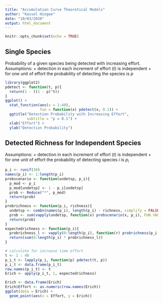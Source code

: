 ```yaml
---
title: "Accumulation Curve Theoretical Models"
author: "Kassel Hingee"
date: "10/03/2020"
output: html_document
---
```


```r
knitr::opts_chunk$set(echo = TRUE)
```

## Single Species
Probability of a given species being detected with increasing effort.
Assumptions:
  + detection in each increment of effort ($t$) is independent
  + for one unit of effort the probability of detecting the species is $p$
  
```r
library(ggplot2)
pdetect <- function(t, p){
  return(1 - ((1 - p)^t))
}
ggplot() +
  stat_function(aes(x = 1:40),
                fun = function(x) pdetect(x, 0.1)) +
  ggtitle("Detection Probability with Increasing Effort",
          subtitle = "p = 0.1") +
  xlab("Effort") +
  ylab("Detection Probability")
```

## Detected Richness for Independent Species
Assumptions:
  + detection in each increment of effort ($t$) is independent
  + for one unit of effort the probability of detecting species $i$ is $p_i$
  
  
```r
p_i <- runif(30)
names(p_i) <- 1:length(p_i)
probscenario <- function(undetsp, p_i){
  p_mod <- p_i
  p_mod[undetsp] <- 1 - p_i[undetsp]
  prob <- Reduce("*", p_mod)
  return(prob)
}
probrichness <- function(p_i, richness){
  undetsp <- combn(names(p_i), length(p_i) - richness, simplify = FALSE)
  prob <- sum(vapply(undetsp, function(x) probscenario(x, p_i), FUN.VALUE = -0.1))
  return(prob)
}
expectedrichness <- function(p_i){
  probrichness_l <- vapply(0:length(p_i), function(r) probrichness(p_i, r), FUN.VALUE = 0.1)
  return(sum(0:length(p_i) * probrichness_l))
}

# calculate for increase time effort
t <- 1 : 40
p_i_t <- lapply(p_i, function(p) pdetect(t, p))
p_i_t <- data.frame(p_i_t)
row.names(p_i_t) <- t
Erich <- apply(p_i_t, 1, expectedrichness)

Erich <- data.frame(Erich)
Erich$Effort <- as.numeric(row.names(Erich))
ggplot(data = Erich) +
  geom_point(aes(x = Effort, y = Erich))
```


